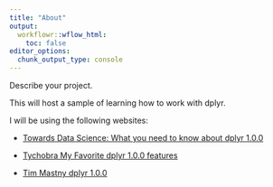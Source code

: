 ```yaml
---
title: "About"
output:
  workflowr::wflow_html:
    toc: false
editor_options:
  chunk_output_type: console
---
```


Describe your project.

This will host a sample of learning how to work with dplyr.

I will be using the following websites:

-   [Towards Data Science: What you need to know about dplyr 1.0.0](https://timmastny.com/blog/dplyr-1-rowwise-across/)

-   [Tychobra My Favorite dplyr 1.0.0 features](https://www.tychobra.com/posts/2020-05-27-new-dplyr-features/)

-   [Tim Mastny dplyr 1.0.0](https://timmastny.com/blog/dplyr-1-rowwise-across/)

